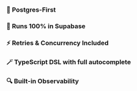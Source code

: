 ### 🐘 Postgres-First

### 💯 Runs 100% in Supabase

### ⚡ Retries & Concurrency Included

### 🪄 TypeScript DSL with full autocomplete

### 🔍 Built-in Observability
